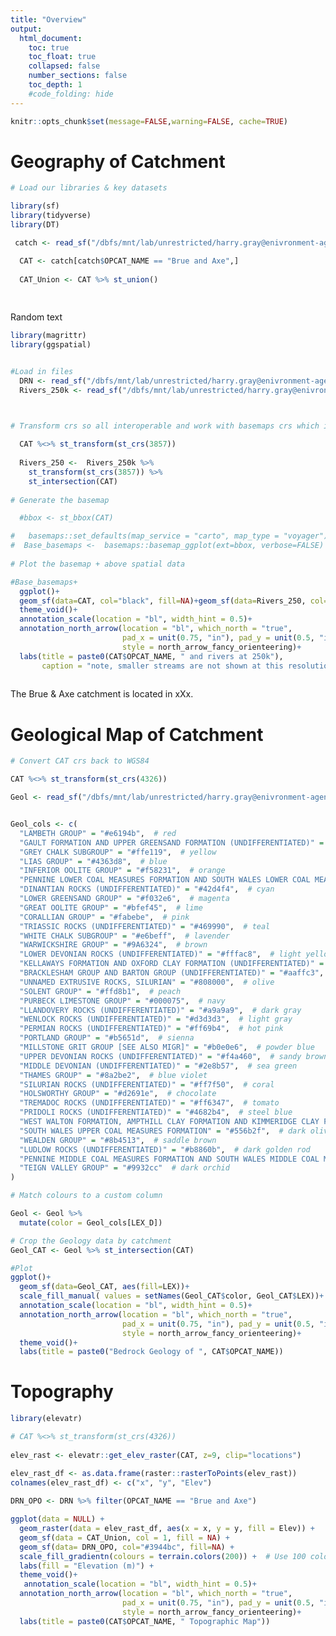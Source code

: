 ```yaml
---
title: "Overview"
output:
  html_document:
    toc: true
    toc_float: true
    collapsed: false
    number_sections: false
    toc_depth: 1
    #code_folding: hide
---
```


```r
knitr::opts_chunk$set(message=FALSE,warning=FALSE, cache=TRUE)
```

# Geography of Catchment

```r
# Load our libraries & key datasets

library(sf)
library(tidyverse)
library(DT)

 catch <- read_sf("/dbfs/mnt/lab/unrestricted/harry.gray@enivronment-agency.gov.uk/Interim_WFD_2022.shp")# Catchment shapefiles

  CAT <- catch[catch$OPCAT_NAME == "Brue and Axe",]
  
  CAT_Union <- CAT %>% st_union()
  
 

```


Random text


```r
library(magrittr)
library(ggspatial)


#Load in files
  DRN <- read_sf("/dbfs/mnt/lab/unrestricted/harry.gray@enivronment-agency.gov.uk/DRN/DRN_Merged_MCAT.shp")
  Rivers_250k <- read_sf("/dbfs/mnt/lab/unrestricted/harry.gray@enivronment-agency.gov.uk/CEP/Hydrology/Rivers_250k.shp")



# Transform crs so all interoperable and work with basemaps crs which is 3857 and crop to chosen catchment
  
  CAT %<>% st_transform(st_crs(3857))
  
  Rivers_250 <-  Rivers_250k %>% 
    st_transform(st_crs(3857)) %>% 
    st_intersection(CAT)
  
# Generate the basemap

  #bbox <- st_bbox(CAT)

#   basemaps::set_defaults(map_service = "carto", map_type = "voyager")
#  Base_basemaps <-  basemaps::basemap_ggplot(ext=bbox, verbose=FALSE)
    
# Plot the basemap + above spatial data

#Base_basemaps+
  ggplot()+
  geom_sf(data=CAT, col="black", fill=NA)+geom_sf(data=Rivers_250, col="steelblue")+
  theme_void()+
  annotation_scale(location = "bl", width_hint = 0.5)+
  annotation_north_arrow(location = "bl", which_north = "true", 
                         pad_x = unit(0.75, "in"), pad_y = unit(0.5, "in"),
                         style = north_arrow_fancy_orienteering)+
  labs(title = paste0(CAT$OPCAT_NAME, " and rivers at 250k"),
       caption = "note, smaller streams are not shown at this resolution")
       
```

The Brue & Axe catchment is located in xXx.

# Geological Map of Catchment

```r

# Convert CAT crs back to WGS84

CAT %<>% st_transform(st_crs(4326))

Geol <- read_sf("/dbfs/mnt/lab/unrestricted/harry.gray@enivronment-agency.gov.uk/CEP/Geology/WSX_625Geological.shp")


Geol_cols <- c(
  "LAMBETH GROUP" = "#e6194b",  # red
  "GAULT FORMATION AND UPPER GREENSAND FORMATION (UNDIFFERENTIATED)" = "#3cb44b",  # green
  "GREY CHALK SUBGROUP" = "#ffe119",  # yellow
  "LIAS GROUP" = "#4363d8",  # blue
  "INFERIOR OOLITE GROUP" = "#f58231",  # orange
  "PENNINE LOWER COAL MEASURES FORMATION AND SOUTH WALES LOWER COAL MEASURES FORMATION (UNDIFFERENTIATED)" = "#911eb4",  # purple
  "DINANTIAN ROCKS (UNDIFFERENTIATED)" = "#42d4f4",  # cyan
  "LOWER GREENSAND GROUP" = "#f032e6",  # magenta
  "GREAT OOLITE GROUP" = "#bfef45",  # lime
  "CORALLIAN GROUP" = "#fabebe",  # pink
  "TRIASSIC ROCKS (UNDIFFERENTIATED)" = "#469990",  # teal
  "WHITE CHALK SUBGROUP" = "#e6beff",  # lavender
  "WARWICKSHIRE GROUP" = "#9A6324",  # brown
  "LOWER DEVONIAN ROCKS (UNDIFFERENTIATED)" = "#fffac8",  # light yellow
  "KELLAWAYS FORMATION AND OXFORD CLAY FORMATION (UNDIFFERENTIATED)" = "#800000",  # maroon
  "BRACKLESHAM GROUP AND BARTON GROUP (UNDIFFERENTIATED)" = "#aaffc3",  # mint
  "UNNAMED EXTRUSIVE ROCKS, SILURIAN" = "#808000",  # olive
  "SOLENT GROUP" = "#ffd8b1",  # peach
  "PURBECK LIMESTONE GROUP" = "#000075",  # navy
  "LLANDOVERY ROCKS (UNDIFFERENTIATED)" = "#a9a9a9",  # dark gray
  "WENLOCK ROCKS (UNDIFFERENTIATED)" = "#d3d3d3",  # light gray
  "PERMIAN ROCKS (UNDIFFERENTIATED)" = "#ff69b4",  # hot pink
  "PORTLAND GROUP" = "#b5651d",  # sienna
  "MILLSTONE GRIT GROUP [SEE ALSO MIGR]" = "#b0e0e6",  # powder blue
  "UPPER DEVONIAN ROCKS (UNDIFFERENTIATED)" = "#f4a460",  # sandy brown
  "MIDDLE DEVONIAN (UNDIFFERENTIATED)" = "#2e8b57",  # sea green
  "THAMES GROUP" = "#8a2be2",  # blue violet
  "SILURIAN ROCKS (UNDIFFERENTIATED)" = "#ff7f50",  # coral
  "HOLSWORTHY GROUP" = "#d2691e",  # chocolate
  "TREMADOC ROCKS (UNDIFFERENTIATED)" = "#ff6347",  # tomato
  "PRIDOLI ROCKS (UNDIFFERENTIATED)" = "#4682b4",  # steel blue
  "WEST WALTON FORMATION, AMPTHILL CLAY FORMATION AND KIMMERIDGE CLAY FORMATION (UNDIFFERENTIATED)" = "#d2b48c",  # tan
  "SOUTH WALES UPPER COAL MEASURES FORMATION" = "#556b2f",  # dark olive green
  "WEALDEN GROUP" = "#8b4513",  # saddle brown
  "LUDLOW ROCKS (UNDIFFERENTIATED)" = "#b8860b",  # dark golden rod
  "PENNINE MIDDLE COAL MEASURES FORMATION AND SOUTH WALES MIDDLE COAL MEASURES FORMATION (UNDIFFERENTIATED)" = "#20b2aa",  # light sea green
  "TEIGN VALLEY GROUP" = "#9932cc"  # dark orchid
)

# Match colours to a custom column

Geol <- Geol %>%
  mutate(color = Geol_cols[LEX_D])

# Crop the Geology data by catchment
Geol_CAT <- Geol %>% st_intersection(CAT)

#Plot 
ggplot()+
  geom_sf(data=Geol_CAT, aes(fill=LEX))+
  scale_fill_manual( values = setNames(Geol_CAT$color, Geol_CAT$LEX))+
  annotation_scale(location = "bl", width_hint = 0.5)+
  annotation_north_arrow(location = "bl", which_north = "true", 
                         pad_x = unit(0.75, "in"), pad_y = unit(0.5, "in"),
                         style = north_arrow_fancy_orienteering)+
  theme_void()+
  labs(title = paste0("Bedrock Geology of ", CAT$OPCAT_NAME))
```



# Topography

```r

library(elevatr)

# CAT %<>% st_transform(st_crs(4326))
 
elev_rast <- elevatr::get_elev_raster(CAT, z=9, clip="locations")

elev_rast_df <- as.data.frame(raster::rasterToPoints(elev_rast))
colnames(elev_rast_df) <- c("x", "y", "Elev")
  
DRN_OPO <- DRN %>% filter(OPCAT_NAME == "Brue and Axe")

ggplot(data = NULL) +
  geom_raster(data = elev_rast_df, aes(x = x, y = y, fill = Elev)) +
  geom_sf(data = CAT_Union, col = 1, fill = NA) +
  geom_sf(data= DRN_OPO, col="#3944bc", fill=NA) +
  scale_fill_gradientn(colours = terrain.colors(200)) +  # Use 100 colors for the gradient
  labs(fill = "Elevation (m)") +
  theme_void()+
   annotation_scale(location = "bl", width_hint = 0.5)+
  annotation_north_arrow(location = "bl", which_north = "true", 
                         pad_x = unit(0.75, "in"), pad_y = unit(0.5, "in"),
                         style = north_arrow_fancy_orienteering)+
  labs(title = paste0(CAT$OPCAT_NAME, " Topographic Map"))


```

